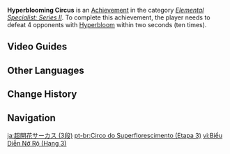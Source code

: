 {{Achievement Infobox
|title        = Hyperblooming Circus
|id           = 82151
|order id     = 2151
|category     = Elemental Specialist: Series II
|description  = Defeat 4 opponents with [[Hyperbloom]] within 2s (×10).
|requirements = 
|primogems    = 20
|tracking     = Tracks the number of times the player defeated 4 opponents in this way.
|topic        = 
|hidden       = 
|tier         = 3
|tiers_total  = 3
|set          = Hyperblooming Circus
}}
'''Hyperblooming Circus''' is an [[Achievement]] in the category ''[[Elemental Specialist: Series II]]''. To complete this achievement, the player needs to defeat 4 opponents with [[Hyperbloom]] within two seconds (ten times).
<!--
==Gameplay Notes==

==Trivia==
-->
==Video Guides==
{{Transclude|Hyperblooming Circus|Video Guides}}

==Other Languages==
{{Transclude|Hyperblooming Circus|Other Languages}}

==Change History==
{{Change History|3.1}}
<!--
==References==
{{Reflist}}
-->
==Navigation==
{{Achievement Navbox}}

[[ja:超開花サーカス (3段)]]
[[pt-br:Circo do Superflorescimento (Etapa 3)]]
[[vi:Biểu Diễn Nở Rộ (Hạng 3)]]